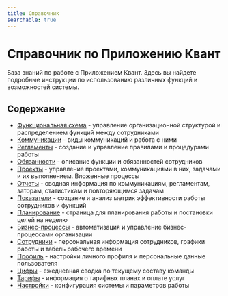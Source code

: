 ```yaml
---
title: Справочник
searchable: true
---
```


# Справочник по Приложению Квант

База знаний по работе с Приложением Квант. Здесь вы найдете подробные инструкции по использованию различных функций и возможностей системы.

## Содержание

- [Функциональная схема](/reference/ofs) - управление организационной структурой и распределением функций между сотрудниками
- [Коммуникации](/reference/communications) - виды коммуникаций и работа с ними
- [Регламенты](/reference/Policies) - создание и управление правилами и процедурами работы
- [Обязанности](/reference/duties) - описание функции и обязанностей сотрудников
- [Проекты](/reference/projects) - управление проектами, коммуникациями в них, задачами и их выполнением. Вложенные процессы 
- [Отчеты](/reference/reports) - сводная информация по коммуникациям, регламентам, заторам, статистикам и повторяющимся задачам
- [Показатели](/reference/stats) - создание и анализ метрик эффективности работы сотрудников и функций
- [Планирование](/reference/planning) - страница для планирования работы и постановки целей на неделю
- [Бизнес-процессы](/reference/business_processes) - автоматизация и управление бизнес-процессами организации
- [Сотрудники](/reference/employees) - персональная информация сотрудников, графики работы и табель рабочего времени
- [Профиль](/reference/profile) - настройки личного профиля и персональные данные пользователя
- [Цифры](/reference/digits) - ежедневная сводка по текущему составу команды
- [Тарифы](/reference/tariffs) - информация о тарифных планах и оплате услуг
- [Настройки](/reference/settings) - конфигурация системы и параметров работы

